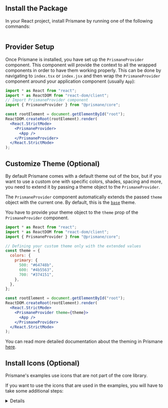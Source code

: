 ## Install the Package

In your React project, install Prismane by running one of the following commands:

```json files={[ { name: "npm", value: "npm i @prismane/core", language: "json", icon: <Npm />, }, { name: "yarn", value: "yarn add @prismane/core", language: "json", icon: <Yarn />, }, { name: "pnpm", value: "pnpm add @prismane/core", language: "json", icon: <Pnpm />, }, ]}

```

## Provider Setup

Once Prismane is installed, you have set up the `PrismaneProvider` component. This component will provide the context to all the wrapped components in order to have them working properly. 
This can be done by navigating to `index.tsx` or `index.jsx` and then wrap the `PrismaneProvider` component around your application component (usually `App`):

```jsx name="App.tsx" icon={<File />}
import * as React from "react";
import * as ReactDOM from "react-dom/client";
// Import PrismaneProvider component
import { PrismaneProvider } from "@prismane/core";

const rootElement = document.getElementById("root");
ReactDOM.createRoot(rootElement).render(
  <React.StrictMode>
    <PrismaneProvider>
      <App />
    </PrismaneProvider>
  </React.StrictMode>
);
```



## Customize Theme (Optional)

By default Prismane comes with a default theme out of the box, but if you want to use a custom one with specific colors, shades, spacing and more,
you need to extend it by passing a theme object to the `PrismaneProvider`.

The `PrismaneProvider` component automatically extends the passed `theme` object with the current one. 
By default, this is the [`base`](/docs/theming/theme-object#base-theme-object) theme.

You have to provide your theme object to the `theme` prop of the `PrismaneProvider` component.

```jsx name="App.tsx" icon={<File />}
import * as React from "react";
import * as ReactDOM from "react-dom/client";
import { PrismaneProvider } from "@prismane/core";

// Defining your custom theme only with the extended values
const theme = {
  colors: {
    primary: {
      500: "#64748b",
      600: "#4b5563",
      700: "#374151",
    },
  },
};

const rootElement = document.getElementById("root");
ReactDOM.createRoot(rootElement).render(
  <React.StrictMode>
    <PrismaneProvider theme={theme}>
      <App />
    </PrismaneProvider>
  </React.StrictMode>
);
```
You can read more detailed documentation about the theming in Prismane [here](docs/theming/theme-object). 

## Install Icons (Optional)

<Warning>
  Prismane's examples use icons that are not part of the core library.
</Warning>

If you want to use the icons that are used in the examples, you will have to take some additional steps:

<Details summary="Additional steps to include the icons used in the examples">
To install the icons you have to install the `@phosphor-icon/react` package.

This can be done by running the following command:

```json files={[ { name: "npm", value: "npm i @phopshor-icons/react", language: "json", icon: <Npm />, }, { name: "yarn", value: "yarn add @phosphor-icons/react", language: "json", icon: <Yarn />, }, { name: "pnpm", value: "pnpm add @phosphor-icons/react", language: "json", icon: <Pnpm />, }, ]}

```

</Details>
